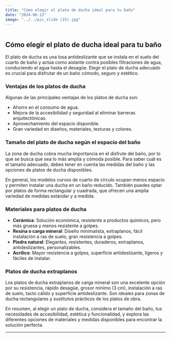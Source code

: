 ```yaml
---
title: "Cómo elegir el plato de ducha ideal para tu baño"
date: "2024-06-12"
image: "../../pic_slide (15).jpg"
---
```


<div className="flex justify-center">
<article className="prose max-w-none w-full">

<div className="flex flex-col items-center">
  <div className="mb-0">
    <img
      src="../../pic_slide (15).jpg"
      alt=""
      className="w-96 h-auto mx-auto md:w-1/2 rounded-md"
    />
    <h1 className="text-center text-xl font-bold">
      Cómo elegir el plato de ducha ideal para tu baño
    </h1>
  </div>
</div>

El plato de ducha es una losa antideslizante que se instala en el suelo del cuarto de baño y actúa como aislante contra posibles filtraciones de agua, conduciendo el agua hasta el desagüe. Elegir el plato de ducha adecuado es crucial para disfrutar de un baño cómodo, seguro y estético.

### Ventajas de los platos de ducha

Algunas de las principales ventajas de los platos de ducha son:

- Ahorro en el consumo de agua.
- Mejora de la accesibilidad y seguridad al eliminar barreras arquitectónicas.
- Aprovechamiento del espacio disponible.
- Gran variedad en diseños, materiales, texturas y colores.

### Tamaño del plato de ducha según el espacio del baño

<div className="flex flex-col items-center">
  La zona de ducha cobra mucha importancia en el disfrute del baño, por lo que
  se busca que sea lo más amplia y cómoda posible. Para saber cuál es el tamaño
  adecuado, debes tener en cuenta las medidas del baño y las opciones de platos
  de ducha disponibles.
</div>

En general, los modelos curvos de cuarto de círculo ocupan menos espacio y permiten instalar una ducha en un baño reducido. También puedes optar por platos de forma rectangular y cuadrada, que ofrecen una amplia variedad de medidas estándar y a medida.

### Materiales para platos de ducha

- **Cerámica**: Solución económica, resistente a productos químicos, pero más gruesa y menos resistente a golpes.
- **Resina o carga mineral**: Diseño minimalista, extraplanos, fácil instalación a ras de suelo, gran resistencia a golpes.
- **Piedra natural**: Elegantes, resistentes, duraderos, extraplanos, antideslizantes, personalizables.
- **Acrílico**: Mayor resistencia a golpes, superficie antideslizante, ligeros y fáciles de instalar.

### Platos de ducha extraplanos

Los platos de ducha extraplanos de carga mineral son una excelente opción por su resistencia, rápido desagüe, grosor mínimo (3 cm), instalación a ras de suelo, tacto cálido y superficie antideslizante. Son ideales para zonas de ducha rectangulares y sustitutos prácticos de los platos de obra.

En resumen, al elegir un plato de ducha, considera el tamaño del baño, tus necesidades de accesibilidad, estética y funcionalidad, y explora las diferentes opciones de materiales y medidas disponibles para encontrar la solución perfecta.

</article>
</div>

---
